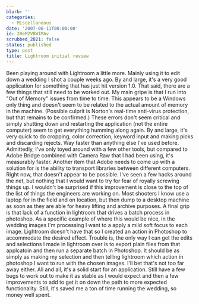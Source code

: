 ```yaml
---
blurb: ''
categories:
  - Miscellaneous
date: '2007-06-11T00:00:00'
id: 20eM2VBW1MAv
scrubbed_2021: false
status: published
type: post
title: Lightroom initial review
---
```


Been playing around with Lightroom a little more. Mainly using it
to edit down a wedding I shot a couple weeks ago. By and large,
it's a very good application for something that has just hit
version 1.0. That said, there are a few things that still need to
be worked out. My main gripe is that I run into "Out of Memory"
issues from time to time. This appears to be a Windows only thing
and doesn't seem to be related to the actual amount of memory in
the machine. (Possible culprit is Norton's real-time anti-virus
protection, but that remains to be confirmed.) These errors don't
seem critical and simply shutting down and restarting the
application (not the entire computer) seem to get everything
humming along again. By and large, it's very quick to do cropping,
color correction, keyword input and making picks and discarding
rejects. Way faster than anything else I've used before.
Admittedly, I've only toyed around with a few other tools, but
compared to Adobe Bridge combined with Camera Raw that I had been
using, it's measurably faster. Another item that Adobe needs to
come up with a solution for is the ability to transport libraries
between different computers. Right now, that doesn't appear to be
possible. I've seen a few hacks around the net, but nothing that I
would want to try for fear of royally screwing things up. I
wouldn't be surprised if this improvement is close to the top of
the list of things the engineers are working on. Most shooters I
know use a laptop for in the field and on location, but then dump
to a desktop machine as soon as they are able for heavy lifting and
archive purposes. A final grip is that lack of a function in
lightroom that drives a batch process in photoshop. As a specific
example of where this would be nice, in the wedding images I'm
processing I want to a apply a mild soft focus to each image.
Lightroom doesn't have that so I created an action in Photoshop to
accommodate the desired effect. Trouble is, the only way I can get
the edits and selections I made in lightroom over is to export
plain files from that applcatoin and then run a separate batch in
Photoshop. It should be as simply as making my selection and then
telling lightroom which action in photoshop I want to run with the
chosen images. I'll bet that's not too far away either. All and
all, it's a solid start for an application. Still have a few bugs
to work out to make it as stable as I would expect and then a few
improvements to add to get it on down the path to more expected
functionality. Still, it's saved me a ton of time running the
wedding, so money well spent.
